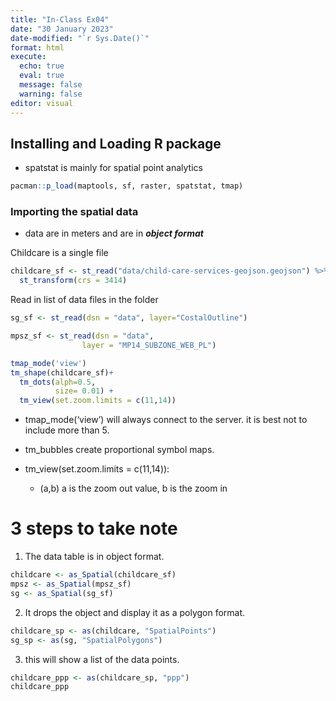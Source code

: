 ```yaml
---
title: "In-Class Ex04"
date: "30 January 2023"
date-modified: "`r Sys.Date()`"
format: html
execute: 
  echo: true
  eval: true
  message: false
  warning: false
editor: visual
---
```


## Installing and Loading R package

-   spatstat is mainly for spatial point analytics

```r
pacman::p_load(maptools, sf, raster, spatstat, tmap)
```

### Importing the spatial data

-   data are in meters and are in ***object format***

Childcare is a single file

```r
childcare_sf <- st_read("data/child-care-services-geojson.geojson") %>%
  st_transform(crs = 3414)
```

Read in list of data files in the folder

```r
sg_sf <- st_read(dsn = "data", layer="CostalOutline")
```

```r
mpsz_sf <- st_read(dsn = "data", 
                layer = "MP14_SUBZONE_WEB_PL")
```

```r
tmap_mode('view')
tm_shape(childcare_sf)+
  tm_dots(alph=0.5,
          size= 0.01) + 
  tm_view(set.zoom.limits = c(11,14))
```

-   tmap_mode('view') will always connect to the server. it is best not to include more than 5.

-   tm_bubbles create proportional symbol maps.

-   tm_view(set.zoom.limits = c(11,14)):

    -   (a,b) a is the zoom out value, b is the zoom in

# 3 steps to take note

1.  The data table is in object format.

```r
childcare <- as_Spatial(childcare_sf)
mpsz <- as_Spatial(mpsz_sf)
sg <- as_Spatial(sg_sf)
```

2.  It drops the object and display it as a polygon format.

```r
childcare_sp <- as(childcare, "SpatialPoints")
sg_sp <- as(sg, "SpatialPolygons")
```

3.  this will show a list of the data points.

```r
childcare_ppp <- as(childcare_sp, "ppp")
childcare_ppp
```
